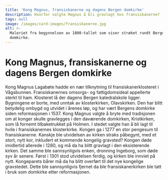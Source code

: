 ```yaml
---
title: 'Kong Magnus, fransiskanerne og dagens Bergen domkirke'
description: Hvorfor valgte Magnus å bli gravlagt hos fransiskanerne?
tags: null
image: /images/card-images/fransiskanerne.jpg
alt: >-
  Maleriet fra begynnelsen av 1800-tallet som viser strøket rundt Bergen
  domkirke.
---
```



# Kong Magnus, fransiskanerne og dagens Bergen domkirke 

<Container stil="initial side">
    Kong Magnus Lagabøte hadde en nær tilknytning til fransiskanerklosteret i Vågsbunnen. Fransiskanernes omsorgs- og fattigdomsideal appellerte sterkt til ham. Klosteret lå der dagens Bergen katedralskole ligger. Bygningene er borte, med unntak av klosterkirken, Olavskirken. Den har blitt betydelig ombygd og utvidet i årenes løp, og har vært Bergens domkirke siden reformasjonen i 1537. Kong Magnus valgte å bryte med tradisjonen om at konger skulle gravlegges i den daværende domkirken, Kristkirken, som lå fornemt tilbaketrukket på Holmen. I stedet valgte han å bli lagt til hvile i fransiskanernes klosterkirke. Kongen ga i 1277 en stor pengesum til fransiskanerne. Kanskje ble utvidelsen av kirken straks påbegynt, med et stort, nytt kor, inkludert et kommende kongelig gravsted? Kongen døde imidlertid allerede i 1280, og må da ha blitt gravlagt i den eksisterende kirken. Det samme ble sannsynligvis enken, dronning Ingeborg, som døde syv år senere. Først i 1301 stod utvidelsen ferdig, og kirken ble innviet på nytt. Kongeparets bårer må da ha blitt overført til det nye kongelige gravstedet. Dette ble sannsynligvis fjernet da ble fransiskanerkirken ble tatt i bruk som domkirke etter reformasjonen.
</Container>

<Figure
    image="/images/introduksjon/Domkirke.jpg"
    title="Bergen domkirke er en utbygging av fransiskanernes klosterkirke. Foto: Alf Tore Hommedal."
    alt="Foto av Bergen domkirke fra luften."
>
</Figure>
